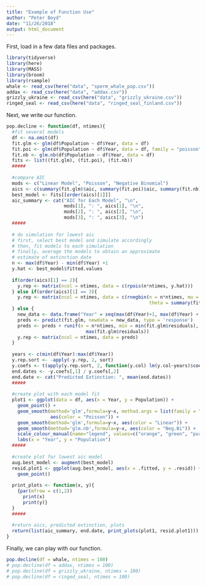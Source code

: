 ```yaml
---
title: "Example of Function Use"
author: "Peter Boyd"
date: "11/26/2018"
output: html_document
---
```


First, load in a few data files and packages. 

```r
library(tidyverse)
library(here)
library(MASS)
library(broom)
library(rsample)
whale <- read_csv(here("data", "sperm_whale_pop.csv"))
addax <- read_csv(here("data", "addax.csv"))
grizzly_ukraine <- read_csv(here("data", "grizzly_ukraine.csv"))
ringed_seal <- read_csv(here("data", "ringed_seal_finland.csv"))
```


Next, we write our function. 


```r

pop.decline <- function(df, ntimes){
  #fit several models
  df <- na.omit(df)
  fit.glm <- glm(df$Population ~ df$Year, data = df)
  fit.poi <- glm(df$Population ~ df$Year, data = df, family = "poisson")
  fit.nb <- glm.nb(df$Population ~ df$Year, data = df)
  fits <- list((fit.glm), (fit.poi), (fit.nb))
  #####
  
  #compare AIC
  mods <- c("Linear Model", "Poisson", "Negative Binomial")
  aics <- c(summary(fit.glm)$aic, summary(fit.poi)$aic, summary(fit.nb)$aic)
  best_model <- fits[[order(aics)[1]]]
  aic_summary <- cat("AIC for Each Model", "\n",
                     mods[1], ": ", aics[1], "\n", 
                     mods[2], ": ", aics[2], "\n",
                     mods[3], ": ", aics[3], "\n")
  #####
  
  # do simulation for lowest aic
  # first, select best model and simulate accordingly
  # then, fit models to each simulation
  # finally, average the models to obtain an approximate 
  # estimate of extinction date
  n <- max(df$Year) - min(df$Year) +1
  y.hat <- best_model$fitted.values
  
  if(order(aics)[1] == 2){
    y.rep <- matrix(ncol = ntimes, data = c(rpois(n*ntimes, y.hat)))
  } else if(order(aics)[1] == 3){
    y.rep <- matrix(ncol = ntimes, data = c(rnegbin(n = n*ntimes, mu = y.hat, 
                                                    theta = summary(fit.nb)$theta)))
  } else {
    new_data <- data.frame("Year" = seq(max(df$Year)+1, max(df$Year) + n*ntimes, 1))
    preds <- predict(fit.glm, newdata = new_data, type = 'response')
    preds <- preds + runif(n = n*ntimes, min = min(fit.glm$residuals), max =  
                             max(fit.glm$residuals))
    y.rep <- matrix(ncol = ntimes, data = preds)
  }
  
  years <- c(min(df$Year):max(df$Year))
  y.rep.sort <- -apply(-y.rep, 2, sort)
  y.coefs <- t(apply(y.rep.sort, 2, function(y.col) lm(y.col~years)$coef))
  end.dates <- -y.coefs[,1] / y.coefs[,2]
  end.date <- cat("Predicted Extinction: ", mean(end.dates))
  #####
  
  #create plot with each model fit
  plot1 <- ggplot(data = df, aes(x = Year, y = Population)) +
    geom_point() +
    geom_smooth(method='glm',formula=y~x, method.args = list(family = "poisson"), 
                aes(color = "Poisson")) +
    geom_smooth(method='glm',formula=y~x, aes(color = "Linear")) + 
    geom_smooth(method='glm.nb',formula=y~x, aes(color = "Neg.Bi")) +
    scale_colour_manual(name="legend", values=c("orange", "green", "purple")) +
    labs(x = "Year", y = "Population")
  #####
  
  #create plot for lowest aic model
  aug.best_model <- augment(best_model)
  resid.plot1 <- ggplot(aug.best_model, aes(x = .fitted, y = .resid)) +
    geom_point()
  
  print_plots <- function(x, y){
    {par(mfrow = c(1,2))
      print(x)
      print(y)}
  }
  #####
  
  #return aics, predicted extinction, plots
  return(list(aic_summary, end.date, print_plots(plot1, resid.plot1)))
}
```

Finally, we can play with our function. 

```r
pop.decline(df = whale, ntimes = 100)
# pop.decline(df = addax, ntimes = 100)
# pop.decline(df = grizzly_ukraine, ntimes = 100)
# pop.decline(df = ringed_seal, ntimes = 100)
```

